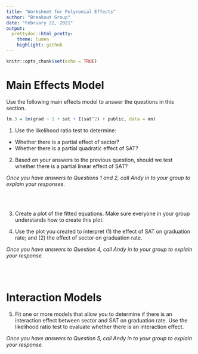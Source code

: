```yaml
---
title: "Worksheet for Polynomial Effects"
author: "Breakout Group"
date: "February 22, 2021"
output:
  prettydoc::html_pretty:
    theme: lumen
    highlight: github
---
```


```r
knitr::opts_chunk$set(echo = TRUE)
```

# Main Effects Model

Use the following main effects model to answer the questions in this section.

```r
lm.3 = lm(grad ~ 1 + sat + I(sat^2) + public, data = mn)
```


1. Use the likelihood ratio test to determine:
  + Whether there is a partial effect of sector?
  + Whether there is a partial quadratic effect of SAT?
  
2. Based on your answers to the previous question, should we test whether there is a partial linear effect of SAT?
  
*Once you have answers to Questions 1 and 2, call Andy in to your group to explain your responses.*

<br /><br />

3. Create a plot of the fitted equations. Make sure everyone in your group understands how to create this plot.

4. Use the plot you created to interpret (1) the effect of SAT on graduation rate; and (2) the effect of sector on graduation rate.

*Once you have answers to Question 4, call Andy in to your group to explain your response.*

<br /><br />

# Interaction Models

5. Fit one or more models that allow you to determine if there is an interaction effect between sector and SAT on graduation rate. Use the likelihood ratio test to evaluate whether there is an interaction effect.

*Once you have answers to Question 5, call Andy in to your group to explain your response.*

